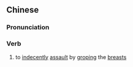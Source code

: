 {{also|袭胸}}
==Chinese==
{{zh-forms|s=袭胸}}

===Pronunciation===
{{zh-pron
|m=xíxiōng
|cat=v
}}

===Verb===
{{zh-verb}}

# to [[indecently]] [[assault]] by [[groping]] the [[breast]]s
